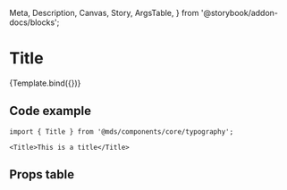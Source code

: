   Meta,
  Description,
  Canvas,
  Story,
  ArgsTable,
} from '@storybook/addon-docs/blocks';

<Meta title="Components/core/typography/Title" component={Title} />

# Title

<Description of={Title} />


<Canvas withToolbar>
  <Story name="Default" args={{ children: 'This is a title' }}>
    {Template.bind({})}
  </Story>
</Canvas>

## Code example

```tsx
import { Title } from '@mds/components/core/typography';
```

```tsx
<Title>This is a title</Title>
```

## Props table

<ArgsTable of={Title} />
